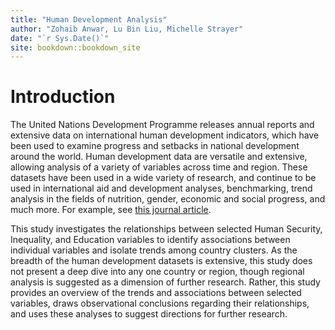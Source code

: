 ```yaml
--- 
title: "Human Development Analysis"
author: "Zohaib Anwar, Lu Bin Liu, Michelle Strayer"
date: "`r Sys.Date()`"
site: bookdown::bookdown_site
---
```


# Introduction

The United Nations Development Programme releases annual reports and extensive data on international human development indicators, which have been used to examine progress and setbacks in national development around the world. Human development data are versatile and extensive, allowing analysis of a variety of variables across time and region.  These datasets have been used in a wide variety of research, and continue to be used in international aid and development analyses, benchmarking, trend analysis in the fields of nutrition, gender, economic and social progress, and much more. For example, see [this journal article](https://www.jstor.org/stable/43859903?seq=1).

This study investigates the relationships between selected Human Security, Inequality, and Education variables to identify associations between individual variables and isolate trends among country clusters. As the breadth of the human development datasets is extensive, this study does not present a deep dive into any one country or region, though regional analysis is suggested as a dimension of further research. Rather, this study provides an overview of the trends and associations between selected variables, draws observational conclusions regarding their relationships, and uses these analyses to suggest directions for further research.
